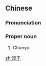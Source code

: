 ==Chinese==
{{zh-forms}}

===Pronunciation===
{{zh-pron
|m=Chúnyú
|c=seon4 jyu1
|cat=pn
}}

===Proper noun===
{{zh-proper noun}}

# {{surname|lang=zh|dot=:}} Chunyu

[[zh:淳于]]